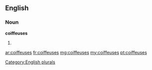 ==English==

===Noun===
'''coiffeuses'''

# {{plural of|coiffeuse}}

[[Category:English plurals]]

[[ar:coiffeuses]]
[[fr:coiffeuses]]
[[mg:coiffeuses]]
[[my:coiffeuses]]
[[pt:coiffeuses]]